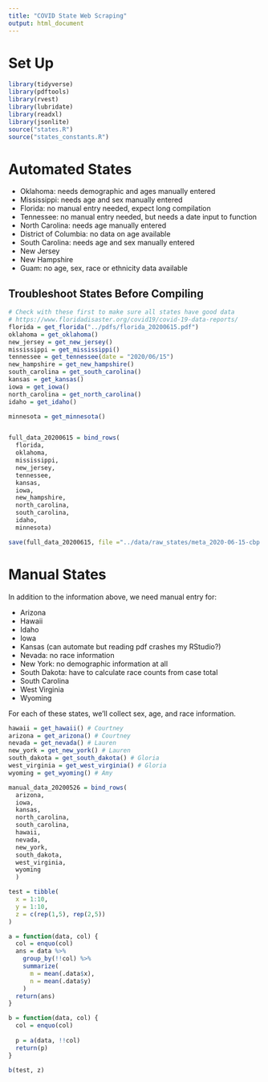 ```yaml
---
title: "COVID State Web Scraping"
output: html_document
---
```


# Set Up

```r
library(tidyverse)
library(pdftools)
library(rvest)
library(lubridate)
library(readxl)
library(jsonlite)
source("states.R")
source("states_constants.R")
```

# Automated States

- Oklahoma: needs demographic and ages manually entered
- Mississippi: needs age and sex manually entered
- Florida: no manual entry needed, expect long compilation
- Tennessee: no manual entry needed, but needs a date input to function
- North Carolina: needs age manually entered
- District of Columbia: no data on age available
- South Carolina: needs age and sex manually entered
- New Jersey
- New Hampshire
- Guam: no age, sex, race or ethnicity data available

## Troubleshoot States Before Compiling

```r
# Check with these first to make sure all states have good data
# https://www.floridadisaster.org/covid19/covid-19-data-reports/
florida = get_florida("../pdfs/florida_20200615.pdf")
oklahoma = get_oklahoma()
new_jersey = get_new_jersey()
mississippi = get_mississippi()
tennessee = get_tennessee(date = "2020/06/15")
new_hampshire = get_new_hampshire()
south_carolina = get_south_carolina()
kansas = get_kansas()
iowa = get_iowa()
north_carolina = get_north_carolina()
idaho = get_idaho()

minnesota = get_minnesota()
```

```r

```

```r
full_data_20200615 = bind_rows(
  florida,
  oklahoma,
  mississippi,
  new_jersey,
  tennessee,
  kansas,
  iowa,
  new_hampshire,
  north_carolina,
  south_carolina,
  idaho,
  minnesota)

save(full_data_20200615, file ="../data/raw_states/meta_2020-06-15-cbp.rda")
```

# Manual States

In addition to the information above, we need manual entry for:

- Arizona
- Hawaii
- Idaho
- Iowa
- Kansas (can automate but reading pdf crashes my RStudio?)
- Nevada: no race information
- New York: no demographic information at all
- South Dakota: have to calculate race counts from case total
- South Carolina
- West Virginia
- Wyoming

For each of these states, we'll collect sex, age, and race information.

```r
hawaii = get_hawaii() # Courtney
arizona = get_arizona() # Courtney
nevada = get_nevada() # Lauren
new_york = get_new_york() # Lauren
south_dakota = get_south_dakota() # Gloria
west_virginia = get_west_virginia() # Gloria 
wyoming = get_wyoming() # Amy

manual_data_20200526 = bind_rows(
  arizona,
  iowa,
  kansas,
  north_carolina,
  south_carolina,
  hawaii,
  nevada,
  new_york,
  south_dakota,
  west_virginia,
  wyoming
  )
```

```r
test = tibble(
  x = 1:10,
  y = 1:10,
  z = c(rep(1,5), rep(2,5))
)

a = function(data, col) {
  col = enquo(col)
  ans = data %>% 
    group_by(!!col) %>% 
    summarize(
      m = mean(.data$x),
      n = mean(.data$y)
    )
  return(ans)
}

b = function(data, col) {
  col = enquo(col)
  
  p = a(data, !!col)
  return(p)
}

b(test, z)
```

